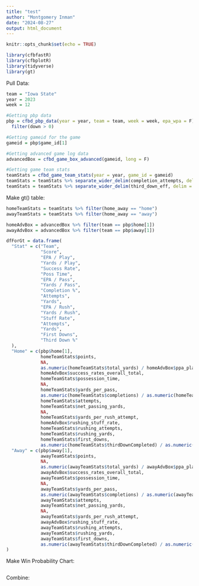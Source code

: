 ```yaml
---
title: "test"
author: "Montgomery Inman"
date: "2024-08-27"
output: html_document
---
```


```r
knitr::opts_chunk$set(echo = TRUE)
```

```r
library(cfbfastR)
library(cfbplotR)
library(tidyverse)
library(gt)
```

Pull Data:

```r
team = "Iowa State"
year = 2023
week = 12

#Getting pbp data
pbp = cfbd_pbp_data(year = year, team = team, week = week, epa_wpa = F) %>%
  filter(down > 0)

#Getting gameid for the game
gameid = pbp$game_id[1]

#Getting advanced game log data
advancedBox = cfbd_game_box_advanced(gameid, long = F) 

#Getting game team stats
teamStats = cfbd_game_team_stats(year = year, game_id = gameid)
teamStats = teamStats %>% separate_wider_delim(completion_attempts, delim = "-", names = c("completions", "attempts"))
teamStats = teamStats %>% separate_wider_delim(third_down_eff, delim = "-", names = c("thirdDownCompleted", "thirdDownAttempts"))
```


Make gt() table:

```r
homeTeamStats = teamStats %>% filter(home_away == "home")
awayTeamStats = teamStats %>% filter(home_away == "away")

homeAdvBox = advancedBox %>% filter(team == pbp$home[1])
awayAdvBox = advancedBox %>% filter(team == pbp$away[1])

dfForGt = data.frame(
  "Stat" = c("Team", 
             "Score",
             "EPA / Play",
             "Yards / Play",
             "Success Rate",
             "Poss Time",
             "EPA / Pass",
             "Yards / Pass",
             "Completion %",
             "Attempts",
             "Yards",
             "EPA / Rush",
             "Yards / Rush",
             "Stuff Rate",
             "Attempts",
             "Yards",
             "First Downs",
             "Third Down %"
  ),
  "Home" = c(pbp$home[1], 
             homeTeamStats$points,
             NA,
             as.numeric(homeTeamStats$total_yards) / homeAdvBox$ppa_plays, 
             homeAdvBox$success_rates_overall_total,
             homeTeamStats$possession_time,
             NA,
             homeTeamStats$yards_per_pass,
             as.numeric(homeTeamStats$completions) / as.numeric(homeTeamStats$attempts),
             homeTeamStats$attempts,
             homeTeamStats$net_passing_yards,
             NA,
             homeTeamStats$yards_per_rush_attempt,
             homeAdvBox$rushing_stuff_rate,
             homeTeamStats$rushing_attempts,
             homeTeamStats$rushing_yards,
             homeTeamStats$first_downs,
             as.numeric(homeTeamStats$thirdDownCompleted) / as.numeric(homeTeamStats$thirdDownAttempts)),
  "Away" = c(pbp$away[1],
             awayTeamStats$points,
             NA,
             as.numeric(awayTeamStats$total_yards) / awayAdvBox$ppa_plays,
             awayAdvBox$success_rates_overall_total,
             awayTeamStats$possession_time,
             NA,
             awayTeamStats$yards_per_pass,
             as.numeric(awayTeamStats$completions) / as.numeric(awayTeamStats$attempts),
             awayTeamStats$attempts,
             awayTeamStats$net_passing_yards,
             NA,
             awayTeamStats$yards_per_rush_attempt,
             awayAdvBox$rushing_stuff_rate,
             awayTeamStats$rushing_attempts,
             awayTeamStats$rushing_yards,
             awayTeamStats$first_downs,
             as.numeric(awayTeamStats$thirdDownCompleted) / as.numeric(awayTeamStats$thirdDownAttempts))
)

```




Make Win Probability Chart:

```r

```


Combine:

```r

```









